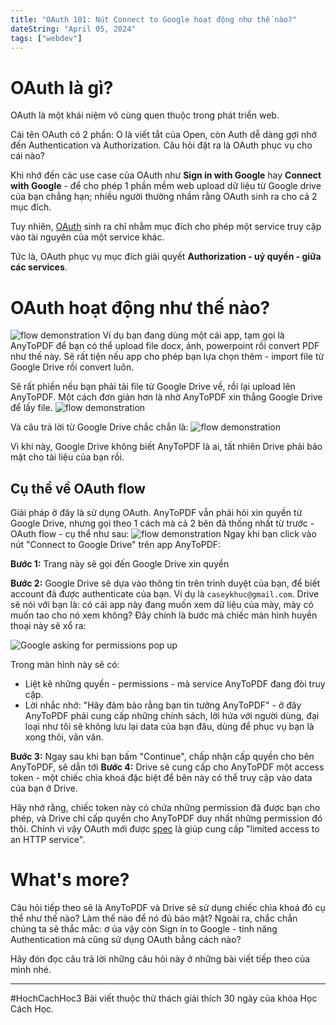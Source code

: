 ```yaml
---
title: "OAuth 101: Nút Connect to Google hoạt động như thế nào?"
dateString: "April 05, 2024"
tags: ["webdev"]
---
```


# OAuth là gì?
OAuth là một khái niệm vô cùng quen thuộc trong phát triển web.

Cái tên OAuth có 2 phần: O là viết tắt của Open, còn Auth dễ dàng gợi nhớ đến Authentication và Authorization. Câu hỏi đặt ra là OAuth phục vụ cho cái nào?

Khi nhớ đến các use case của OAuth như **Sign in with Google** hay **Connect with Google** - để cho phép 1 phần mềm web upload dữ liệu từ Google drive của bạn chẳng hạn; nhiều người thường nhầm rằng OAuth sinh ra cho cả 2 mục đích.

Tuy nhiên, [OAuth](https://datatracker.ietf.org/doc/html/rfc5849) sinh ra chỉ nhằm mục đích cho phép một service truy cập vào tài nguyên của một service khác.

Tức là, OAuth phục vụ mục đích giải quyết **Authorization - uỷ quyền - giữa các services**.

# OAuth hoạt động như thế nào?
![flow demonstration](oauth-basic/1.png)
Ví dụ bạn đang dùng một cái app, tạm gọi là AnyToPDF để bạn có thể upload file docx, ảnh, powerpoint rồi convert PDF như thế này. Sẽ rất tiện nếu app cho phép bạn lựa chọn thêm - import file từ Google Drive rồi convert luôn.

Sẽ rất phiền nếu bạn phải tải file từ Google Drive về, rồi lại upload lên AnyToPDF. Một cách đơn giản hơn là nhờ AnyToPDF xin thẳng Google Drive để lấy file.
![flow demonstration](oauth-basic/1.png)

Và câu trả lời từ Google Drive chắc chắn là: 
![flow demonstration](oauth-basic/1.png)

Vì khi này, Google Drive không biết AnyToPDF là ai, tất nhiên Drive phải bảo mật cho tài liệu của bạn rồi.

## Cụ thể về OAuth flow
Giải pháp ở đây là sử dụng OAuth. AnyToPDF vẫn phải hỏi xin quyền từ Google Drive, nhưng gọi theo 1 cách mà cả 2 bên đã thống nhất từ trước - OAuth flow - cụ thể như sau:
![flow demonstration](oauth-basic/1.png)
Ngay khi bạn click vào nút "Connect to Google Drive" trên app AnyToPDF: 

**Bước 1:** Trang này sẽ gọi đến Google Drive xin quyền

**Bước 2:** Google Drive sẽ dựa vào thông tin trên trình duyệt của bạn, để biết account đã được authenticate của bạn. Ví dụ là `caseykhuc@gmail.com`. 
Drive sẽ nói với bạn là: có cái app này đang muốn xem dữ liệu của mày, mày có muốn tao cho nó xem không?
Đây chính là bước mà chiếc màn hình huyền thoại này sẽ xổ ra:

![Google asking for permissions pop up](oauth-basic/5.png)

Trong màn hình này sẽ có:
- Liệt kê những quyền - permissions - mà service AnyToPDF đang đòi truy cập.
- Lời nhắc nhở: "Hãy đảm bảo rằng bạn tin tưởng AnyToPDF" - ở đây AnyToPDF phải cung cấp những chính sách, lời hứa với người dùng, đại loại như tôi sẽ không lưu lại data của bạn đâu, dùng để phục vụ bạn là xong thôi, vân vân.

**Bước 3:** Ngay sau khi bạn bấm "Continue", chấp nhận cấp quyền cho bên AnyToPDF, sẽ dẫn tới **Bước 4:** Drive sẽ cung cấp cho AnyToPDF một access token - một chiếc chìa khoá đặc biệt để bên này có thể truy cập vào data của bạn ở Drive.

Hãy nhớ rằng, chiếc token này có chứa những permission đã được bạn cho phép, và Drive chỉ cấp quyền cho AnyToPDF duy nhất những permission đó thôi. Chính vì vậy OAuth mới được [spec](https://datatracker.ietf.org/doc/html/rfc6749) là giúp cung cấp "limited access to an HTTP service".

# What's more?
Câu hỏi tiếp theo sẽ là AnyToPDF và Drive sẽ sử dụng chiếc chìa khoá đó cụ thể như thế nào? Làm thế nào để nó đủ bảo mật?
Ngoài ra, chắc chắn chúng ta sẽ thắc mắc: ơ ủa vậy còn Sign in to Google - tính năng Authentication mà cũng sử dụng OAuth bằng cách nào?

Hãy đón đọc câu trả lời những câu hỏi này ở những bài viết tiếp theo của mình nhé.

------------
#HochCachHoc3
Bài viết thuộc thử thách giải thích 30 ngày của khóa Học Cách Học.